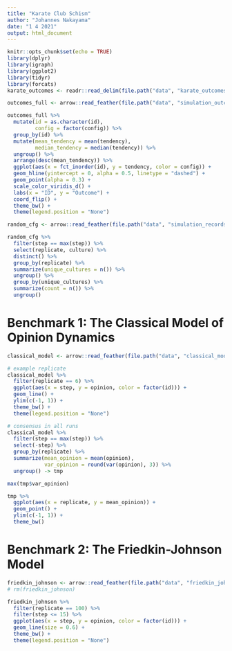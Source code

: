 ```yaml
---
title: "Karate Club Schism"
author: "Johannes Nakayama"
date: "1 4 2021"
output: html_document
---
```


```r
knitr::opts_chunk$set(echo = TRUE)
library(dplyr)
library(igraph)
library(ggplot2)
library(tidyr)
library(forcats)
karate_outcomes <- readr::read_delim(file.path("data", "karate_outcomes.csv"), delim = ";")
```



```r
outcomes_full <- arrow::read_feather(file.path("data", "simulation_outcomes", "outcomes_full.arrow"))
```

```r

outcomes_full %>% 
  mutate(id = as.character(id),
         config = factor(config)) %>% 
  group_by(id) %>% 
  mutate(mean_tendency = mean(tendency),
         median_tendency = median(tendency)) %>% 
  ungroup() %>% 
  arrange(desc(mean_tendency)) %>% 
  ggplot(aes(x = fct_inorder(id), y = tendency, color = config)) +
  geom_hline(yintercept = 0, alpha = 0.5, linetype = "dashed") +
  geom_point(alpha = 0.3) +
  scale_color_viridis_d() +
  labs(x = "ID", y = "Outcome") +
  coord_flip() +
  theme_bw() +
  theme(legend.position = "None")

```




```r

random_cfg <- arrow::read_feather(file.path("data", "simulation_records", "random_config.arrow"))

```



```r

random_cfg %>% 
  filter(step == max(step)) %>% 
  select(replicate, culture) %>% 
  distinct() %>% 
  group_by(replicate) %>% 
  summarize(unique_cultures = n()) %>% 
  ungroup() %>% 
  group_by(unique_cultures) %>% 
  summarize(count = n()) %>% 
  ungroup()

```




# Benchmark 1: The Classical Model of Opinion Dynamics


```r

classical_model <- arrow::read_feather(file.path("data", "classical_model", "classical_model.arrow"))

```


```r

# example replicate
classical_model %>% 
  filter(replicate == 6) %>% 
  ggplot(aes(x = step, y = opinion, color = factor(id))) +
  geom_line() +
  ylim(c(-1, 1)) +
  theme_bw() +
  theme(legend.position = "None")

# consensus in all runs
classical_model %>% 
  filter(step == max(step)) %>% 
  select(-step) %>% 
  group_by(replicate) %>% 
  summarize(mean_opinion = mean(opinion),
            var_opinion = round(var(opinion), 3)) %>%
  ungroup() -> tmp 

max(tmp$var_opinion)

tmp %>% 
  ggplot(aes(x = replicate, y = mean_opinion)) +
  geom_point() +
  ylim(c(-1, 1)) +
  theme_bw()


```



# Benchmark 2: The Friedkin-Johnson Model

```r

friedkin_johnson <- arrow::read_feather(file.path("data", "friedkin_johnson", "friedkin_johnson.arrow"))
# rm(friedkin_johnson)
```


```r

friedkin_johnson %>% 
  filter(replicate == 100) %>% 
  filter(step <= 15) %>% 
  ggplot(aes(x = step, y = opinion, color = factor(id))) +
  geom_line(size = 0.6) +
  theme_bw() +
  theme(legend.position = "None")

```













































